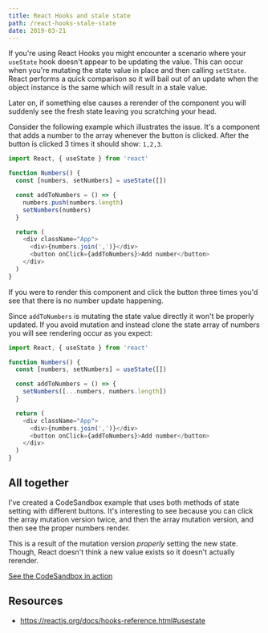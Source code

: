 ```yaml
---
title: React Hooks and stale state
path: /react-hooks-stale-state
date: 2019-03-21
---
```


If you're using React Hooks you might encounter a scenario where your
`useState` hook doesn't appear to be updating the value. This can occur
when you're mutating the state value in place and then calling `setState`.
React performs a quick comparison so it will bail out of an update when
the object instance is the same which will result in a stale value.

Later on, if something else causes a rerender of the component you will
suddenly see the fresh state leaving you scratching your head.

Consider the following example which illustrates the issue. It's a component
that adds a number to the array whenever the button is clicked. After
the button is clicked 3 times it should show: `1,2,3`.

```js
import React, { useState } from 'react'

function Numbers() {
  const [numbers, setNumbers] = useState([])

  const addToNumbers = () => {
    numbers.push(numbers.length)
    setNumbers(numbers)
  }

  return (
    <div className="App">
      <div>{numbers.join(',')}</div>
      <button onClick={addToNumbers}>Add number</button>
    </div>
  )
}
```

If you were to render this component and click the button three times
you'd see that there is no number update happening.

Since `addToNumbers` is mutating the state value directly it won't
be properly updated. If you avoid mutation and instead clone the
state array of numbers you will see rendering occur as you expect:

```js
import React, { useState } from 'react'

function Numbers() {
  const [numbers, setNumbers] = useState([])

  const addToNumbers = () => {
    setNumbers([...numbers, numbers.length])
  }

  return (
    <div className="App">
      <div>{numbers.join(',')}</div>
      <button onClick={addToNumbers}>Add number</button>
    </div>
  )
}
```

## All together

I've created a CodeSandbox example that uses both methods of state
setting with different buttons. It's interesting to see because
you can click the array mutation version twice, and then the array
mutation version, and then see the proper numbers render.

This is a result of the mutation version _properly_ setting the new
state. Though, React doesn't think a new value exists so it doesn't
actually rerender.

[See the CodeSandbox in action](https://codesandbox.io/s/9jr5nx234p)

## Resources

- https://reactjs.org/docs/hooks-reference.html#usestate
